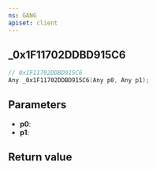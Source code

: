 ```yaml
---
ns: GANG
apiset: client
---
```

## _0x1F11702DDBD915C6

```c
// 0x1F11702DDBD915C6
Any _0x1F11702DDBD915C6(Any p0, Any p1);
```


## Parameters
* **p0**:
* **p1**:

## Return value